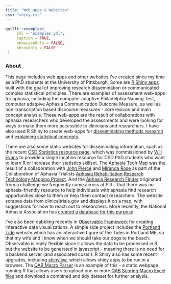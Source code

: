 ```yaml
---
title: "Web apps & Websites"
css: "shiny.css"
---
```


```r
quillt::examples(
     yml = "examples.yml",
     caption = TRUE,
     showcaseOnly = FALSE,
     shinyOnly = FALSE
 ) 
```

### About

This page includes web apps and other websites I've created since my time as a PhD students at the 
University of Pittsburgh. Some are [R Shiny apps](https://shiny.rstudio.com/) built with the goal of improving
research dissemination or communicated complex statistical principles. There are examples of assessment web-apps for 
aphasia, including the computer adaptive Philadelphia Naming Test, computer adatpive Aphasia Communication Outcome Measure, 
as well as non-transcription based discourse measures - core lexicon and main concept analysis. These web-apps are the result of
collaborations with aphasia researchers who developed the assessments and were looking for ways to make them more accessible to clinicians and researchers. I have also used R Shiny to create web-apps for [disseiminating methods research](http://rb-cavanaugh.shinyapps.io/reproducible-small-N) and [explaining statistical concepts](https://rb-cavanaugh.shinyapps.io/aphasia-effect-sizes/). 

There are also some static websites for disseminating information, 
such as the recent [CSD Statistics resource page](https://rbcavanaugh.github.io/csd-stats), which was commissioned by [Will Evans](https://lrcl.pitt.edu) to provide a single location resource for CSD PhD students who want to learn R or increase their statistics skillset. The [Aphasia Tech Map](https://rbcavanaugh.github.io/aphasia-tech-map/) was the result of a collaboration with [John Pierce](https://scholars.latrobe.edu.au/jpierce) and [Miranda Rose](https://scholars.latrobe.edu.au/mlrose) as part of the Collaboration of Aphasia Trialists [Aphasia Rehabilitation Research Technology Mapping Project](https://www.aphasiatrials.org/aphasia-rehabilitation-research-technology-mapping-project/). And the [Aphasia Research Finder](https://aphasiaresearch.org/) originated from a challenge we frequently came across at Pitt - that there was no aphasia-friendly resource to help individuals with aphasia find research opportunities close to them or help them contact researchers. The website scrapes data from clinicaltrials.gov and displays it on a map, with suggestions for how to reach out to researchers. More recently, the National Aphasia Association has [created a database for this purpose](https://research.aphasia.org/research-studies/research-study-listings).

I've also been dabbling recently in [Observable Framework](https://observablehq.com/) for creating interactive
data visualizations. A simple side project includes the [Portland Tide](https://robcavanaugh.observablehq.cloud/portland-tide/) website which has an interactive
figure of the Tides in Portland ME, so that my wife and I know when we should take our dogs to the beach. Observable is 
really flexible since it allows the data to be processed in R, but the website to be generated in javascript - meaning there 
is no need for a backend server (and associated costs!). R Shiny also has some recent upgrades, including [shinylive](https://posit-dev.github.io/r-shinylive/), which allows shiny apps to be run in a browser. The [QAB Macro Parser](https://rbcavanaugh.github.io/qab) is an example of this - a static webpage running R that allows users to upload one or more
[QAB Scoring Macro Excel files](https://aphasialab.org/qab/) and download a combined and tidy dataset for further analysis. 


